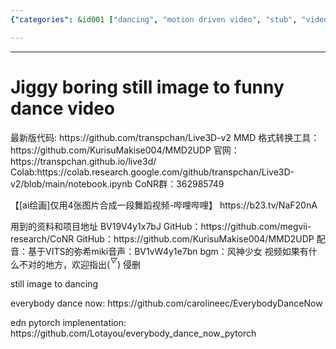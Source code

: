 ```yaml
---
{"categories": &id001 ["dancing", "motion driven video", "stub", "video generator"], "category": "AI", "date": "2022-05-31 03:44:18", "description": "The project, available on GitHub, is a creative application of AI that converts static images into dance videos. It comes with MMD format conversion tools and an online demo for users to experience the transformation. Additionally, it includes video examples showcasing its capabilities, and utilizes the CoNR group chat for collaboration and updates.", "tags": *id001, "title": "Jiggy boring still image to funny dance video 跳舞 舞蹈"}

---
```


------

# Jiggy boring still image to funny dance video

最新版代码:
https://github.com/transpchan/Live3D-v2
MMD 格式转换工具：
https://github.com/KurisuMakise004/MMD2UDP
官网：https://transpchan.github.io/live3d/
Colab:https://colab.research.google.com/github/transpchan/Live3D-v2/blob/main/notebook.ipynb
CoNR群：362985749

【[ai绘画]仅用4张图片合成一段舞蹈视频-哔哩哔哩】 https://b23.tv/NaF20nA

用到的资料和项目地址
BV19V4y1x7bJ
GitHub：https://github.com/megvii-research/CoNR
GitHub：https://github.com/KurisuMakise004/MMD2UDP
配音：基于VITS的弥希miki音声：BV1vW4y1e7bn
bgm：风神少女
视频如果有什么不对的地方，欢迎指出(*^▽^*)
侵删

still image to dancing

everybody dance now:
https://github.com/carolineec/EverybodyDanceNow

edn pytorch implenentation:
https://github.com/Lotayou/everybody_dance_now_pytorch

